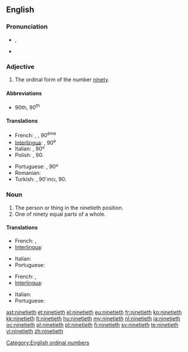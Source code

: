 ==English==

===Pronunciation===
* {{IPA|/ˈnaɪntiəθ/}}, {{X-SAMPA|/"naInti@T/}}
* {{hyphenation|nine|ti|eth}}

===Adjective===
{{en-adj|-}}

# The ordinal form of the number [[ninety]].

====Abbreviations====
* 90th, 90<sup>th</sup>

====Translations====
{{trans-top|ordinal form of ninety}}
* French: {{qualifier|France, Quebec}} {{t|fr|quatre-vingt-dixième}}, {{qualifier|Belgium, Luxembourg, Switzerland}} {{t|fr|nonantième}}, 90<sup>ème</sup>  {{attention|fr|Quebec and Luxembourg need to be checked by native speakers}}
* [[Interlingua]]: {{t|ia|novantesime}}, 90<sup>e</sup>
* Italian: {{t|it|novantesimo}}, 90º
* Polish: {{t|pl|dziewięćdziesiąty}}, 90.
{{trans-mid}}
* Portuguese: {{t|pt|nonagésimo}}, 90º
* Romanian: {{t|ro|nouăzecilea}}
* Turkish: {{t|tr|doksanıncı}}, 90'ıncı, 90.
{{trans-bottom}}

===Noun===
{{en-noun}}

# The person or thing in the ninetieth position.
# One of ninety equal parts of a whole.

====Translations====
{{trans-top|person or thing in the ninetieth position}}
* French: {{qualifier|France, Quebec}} {{t|fr|quatre-vingt-dixième|m|f}}, {{qualifier|Belgium, Luxembourg, Switzerland}} {{t|fr|nonantième|m|f}} {{attention|fr|Quebec and Luxembourg need to be checked by native speakers}}
* [[Interlingua]]: {{t|ia|novantesimo|m}}
{{trans-mid}}
* Italian: {{t|it|novantesimo|m}}
* Portuguese: {{t|pt|nonagésimo|m}}
{{trans-bottom}}

{{trans-top|one of ninety equal parts of a whole}}
* French: {{qualifier|France, Quebec}} {{t|fr|quatre-vingt-dixième|m}}, {{qualifier|Belgium, Luxembourg, Switzerland}} {{t|fr|nonantième|m}} {{attention|fr|Quebec and Luxembourg need to be checked by native speakers}}
* [[Interlingua]]: {{t|ia|novantesimo|m}}
{{trans-mid}}
* Italian: {{t|it|novantesimo|m}}
* Portuguese: {{t|pt|nonagésimo|m}}
{{trans-bottom}}

[[Category:English ordinal numbers]]

[[ast:ninetieth]]
[[et:ninetieth]]
[[el:ninetieth]]
[[eu:ninetieth]]
[[fr:ninetieth]]
[[ko:ninetieth]]
[[kk:ninetieth]]
[[lt:ninetieth]]
[[hu:ninetieth]]
[[my:ninetieth]]
[[nl:ninetieth]]
[[ja:ninetieth]]
[[oc:ninetieth]]
[[pl:ninetieth]]
[[pt:ninetieth]]
[[fi:ninetieth]]
[[sv:ninetieth]]
[[te:ninetieth]]
[[vi:ninetieth]]
[[zh:ninetieth]]